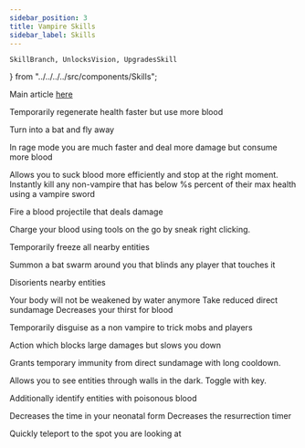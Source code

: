 ```yaml
---
sidebar_position: 3
title: Vampire Skills
sidebar_label: Skills
---
```


    SkillBranch, UnlocksVision, UpgradesSkill
} from "../../../../src/components/Skills";

Main article [here](../skills)

<Skill title="Night Vision" icon="night_vision.png">

<UnlocksVision vision="Night Vision"/>

</Skill>
<Action title="Regeneration" icon="regen.png">

<UnlockAction/>

Temporarily regenerate health faster but use more blood

</Action>
<Action title="Bat Mode" icon="bat.png">

<UnlockAction/>

Turn into a bat and fly away

</Action>

<SkillBranch title="Offensive">
<Action title="Rage" icon="vampire_rage.png">

<UnlockAction/>

In rage mode you are much faster and deal more damage but consume more blood

</Action>
<Skill title="Advanced Biter" icon="advanced_biter.png">
    Allows you to suck blood more efficiently and stop at the right moment.
</Skill>
<Skill title="Finisher" icon="sword_finisher.png">
    Instantly kill any non-vampire that has below %s percent of their max health using a vampire sword
</Skill>
<Action title="Dark Projectile" icon="dark_blood_projectile.png">

<UnlockAction/>

Fire a blood projectile that deals damage

</Action>
<Skill title="Blood Charge" icon="blood_charge.png">
    Charge your blood using tools on the go by sneak right clicking.
</Skill>
<Action title="Freeze" icon="freeze.png">

<UnlockAction/>

Temporarily freeze all nearby entities

</Action>
</SkillBranch>

<SkillBranch title="Defensive">
<Action title="Summon Bats" icon="summon_bat.png">

<UnlockAction/>

Summon a bat swarm around you that blinds any player that touches it

</Action>
<Action title="Hissing" icon="hissing.png">

<UnlockAction/>

Disorients nearby entities

</Action>
<Skill title="Water Resistance" icon="water_resistance.png">
    Your body will not be weakened by water anymore
</Skill>
<Skill title="Tough Skin" icon="less_sundamage.png">
    Take reduced direct sundamage
</Skill>
<Skill title="Frugal Vampire" icon="less_blood_thirst.png">
    Decreases your thirst for blood
</Skill>
<Action title="Disguise" icon="disguise_vampire.png">

<UnlockAction/>

Temporarily disguise as a non vampire to trick mobs and players

</Action>
<Action title="Damage Limiter" icon="half_invulnerable.png">

<UnlockAction/>

Action which blocks large damages but slows you down

</Action>
<Action title="Invisibility" icon="vampire_invisibility.png">

<UnlockAction/>

</Action>
</SkillBranch>

<SkillBranch title="Utility">
<Action title="Sunscreen" icon="sunscreen.png">

<UnlockAction/>

Grants temporary immunity from direct sundamage with long cooldown.

</Action>
<Skill title="Attack Speed Boost" icon="vampire_attack_speed.png"/>
<Skill title="Speed Boost" icon="vampire_speed.png"/>
<Skill title="Blood Vision" icon="blood_vision.png">

<UnlocksVision vision="Blood Vision"/>


Allows you to see entities through walls in the dark. Toggle with key.

</Skill>
<Skill title="Garlic Blood Vision" icon="blood_vision_garlic.png">

<UpgradesSkill skill="Blood Vision"/>

Additionally identify entities with poisonous blood

</Skill>
<Skill title="Attack Damage Boost" icon="vampire_attack_damage.png"/>
<Skill title="Jump Boost" icon="vampire_jump.png"/>
<Skill title="Fast Recovery" icon="neonatal_decrease.png">
    Decreases the time in your neonatal form
</Skill>
<Skill title="Swift Resurrection" icon="dbno_duration.png">
    Decreases the resurrection timer
</Skill>
<Action title="Teleport" icon="teleport.png">

<UnlockAction/>

Quickly teleport to the spot you are looking at

</Action>
</SkillBranch>